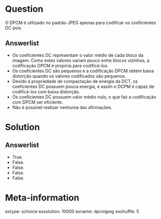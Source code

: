 Question
========
O DPCM é utilizado no padrão JPEG apenas para codificar os coeficientes DC pois

Answerlist
----------
* Os coeficientes DC representam o valor médio de cada bloco da imagem. Como estes valores variam pouco entre blocos vizinhos, a codificação DPCM é propícia para codificá-los.
* Os coeficientes DC são pequenos e a codificação DPCM obtém baixa distorção quando os valores codificados são pequenos.
* Devido à propriedade de compactação de energia da DCT, os coeficientes DC possuem pouca energia, e assim o DCPM é capaz de codificá-los com baixa distorção.
* Os coeficientes DC possuem valor médio nulo, o que faz a codificação com DPCM ser eficiente.
* Não é possível realizar nenhuma das afirmações.

Solution
========

Answerlist
----------
* True. 
* False. 
* False.
* False.
* False.

Meta-information
================
extype: schoice
exsolution: 10000
exname: dpcmjpeg
exshuffle: 5

